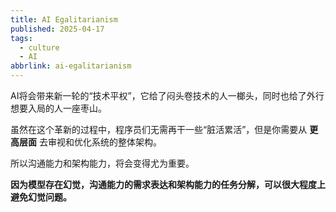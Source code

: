 ```yaml
---
title: AI Egalitarianism
published: 2025-04-17
tags:
  - culture
  - AI
abbrlink: ai-egalitarianism
---
```


AI将会带来新一轮的“技术平权”，它给了闷头卷技术的人一榔头，同时也给了外行想要入局的人一座枣山。

虽然在这个革新的过程中，程序员们无需再干一些“脏活累活”，但是你需要从 **更高层面** 去审视和优化系统的整体架构。

所以沟通能力和架构能力，将会变得尤为重要。

**因为模型存在幻觉，沟通能力的需求表达和架构能力的任务分解，可以很大程度上避免幻觉问题。**
